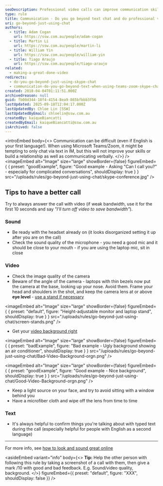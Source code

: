 ```yaml
---
seoDescription: Professional video calls can improve communication skills and build relationships when using Teams/Zoom.
type: rule
title: Communication - Do you go beyond text chat and do professional video calls?
uri: go-beyond-just-using-chat
authors:
  - title: Adam Cogan
    url: https://ssw.com.au/people/adam-cogan
  - title: Martin Li
    url: https://ssw.com.au/people/martin-li
  - title: William Yin
    url: https://ssw.com.au/people/william-yin
  - title: Tiago Araujo
    url: https://ssw.com.au/people/tiago-araujo
related:
  - making-a-great-done-video
redirects:
  - do-you-go-beyond-just-using-skype-chat
  - communication-do-you-go-beyond-text-when-using-teams-zoom-skype-chat
created: 2018-04-04T01:11:51.000Z
archivedreason: null
guid: fb00d344-18f4-4154-8ea9-865bfbbb3f56
lastUpdated: 2025-09-18T12:04:17.000Z
lastUpdatedBy: Chloe Lin [SSW]
lastUpdatedByEmail: chloelin@ssw.com.au
createdBy: kaiqueBiancatti
createdByEmail: kaiqueBiancatti@ssw.com.au
isArchived: false
---
```


<introEmbed
  body={<>
Communication can be difficult (even if English is your first language!). When using Microsoft Teams/Zoom, it might be tempting to only chat via text in IM, but this will not improve your skills or build a relationship as well as communicating verbally.
  </>}
/>
<imageEmbed
  alt="Image"
  size="large"
  showBorder={false}
  figureEmbed={ {
    preset: "goodExample",
    figure: "Good example - Asking \"Can I call you?\" - especially for complicated conversations",
    shouldDisplay: true
  } }
  src="/uploads/rules/go-beyond-just-using-chat/skype-conference.jpg"
/>

## Tips to have a better call

Try to always answer the call with video (if weak bandwidth, use it for the first 10 seconds and say _"I'll turn off video to save bandwidth"_).

### Sound

* Be ready with the headset already on (it looks disorganized setting it up after you are on the call)
* Check the sound quality of the microphone - you need a good mic and it should be close to your mouth - if you are using the laptop mic, sit in close

### Video

* Check the image quality of the camera
* Beware of the angle of the camera - laptops with thin bezels now put the camera at the base, looking up your nose. Avoid them. Frame your head and shoulders in the shot, and keep the camera lens at or above **eye level** - [use a stand if necessary](https://www.dicksmith.com.au/da/buy/kogan-height-adjustable-laptop-monitor-stand-kogan)


<imageEmbed
  alt="Image"
  size="large"
  showBorder={false}
  figureEmbed={ {
    preset: "default",
    figure: "Height-adjustable monitor and laptop stand",
    shouldDisplay: true
  } }
  src="/uploads/rules/go-beyond-just-using-chat/screen-stands.png"
/>

* Get your [video background right](/video-background)

<imageEmbed
  alt="Image"
  size="large"
  showBorder={false}
  figureEmbed={ {
    preset: "badExample",
    figure: "Bad example - Ugly background showing an air conditioner",
    shouldDisplay: true
  } }
  src="/uploads/rules/go-beyond-just-using-chat/Bad-Video-Background-orgn.png"
/>

<imageEmbed
  alt="Image"
  size="large"
  showBorder={false}
  figureEmbed={ {
    preset: "goodExample",
    figure: "Good example - Nice background",
    shouldDisplay: true
  } }
  src="/uploads/rules/go-beyond-just-using-chat/Good-Video-Background-orgn.png"
/>

* Keep a light source on your face, and try to avoid sitting with a window behind you
* Have a microfiber cloth and wipe off the lens from time to time

### Text

* It's always helpful to confirm things you're talking about with typed text during the call (especially helpful for people with English as a second language)

---

For more info, see [how to look and sound great online](https://www.cnet.com/tech/computing/ultimate-webcam-tips-how-to-look-sound-great-online)

<asideEmbed
  variant="info"
  body={<>
    **Tip:** Help the other person with following this rule by taking a screenshot of a call with them, then give a mark /10 with good and bad feedback. E.g. Sound/video quality, background.
  </>}
  figureEmbed={{
    preset: "default",
    figure: "XXX",
    shouldDisplay: false
  }}
/>
